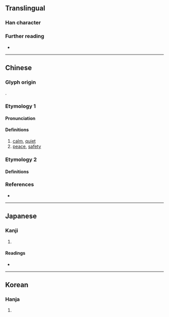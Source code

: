 {{character info}}
==Translingual==

===Han character===
{{Han char|rn=40|rad=宀|as=05|sn=8|four=|canj=JNI|ids=⿱宀弘}}

===Further reading===
* {{Han ref|kx=0283.120|dkj=07104|dj=0557.030|hdz=20923.050|uh=5B96|ud=23446}}

----

==Chinese==
{{zh-forms}}

===Glyph origin===
{{Han etym}}
{{Han compound|宀|弘|c1=s|c2=p|ls=psc}}.

===Etymology 1===

====Pronunciation====
{{zh-pron
|m=hóng
|c=wang4
|mc=y
|oc=y
|cat=a,n
}}

====Definitions====
{{head|zh|Han character}}

# [[calm]], [[quiet]]
# [[peace]], [[safety]]

===Etymology 2===

====Definitions====
{{zh-see|宏|a}}

===References===
* {{R:yue:Hanzi}}

----

==Japanese==

===Kanji===
{{ja-kanji|grade=|rs=宀05}}

# {{rfdef|ja|sort=宀05}}

====Readings====
* {{ja-readings|on=こう|kun=やすらか}}

----

==Korean==

===Hanja===
{{ko-hanja|hangeul=횡}}

# {{rfdef|ko|sort=宀05}}